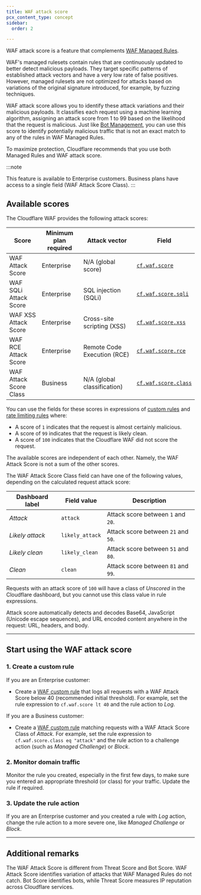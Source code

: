 ```yaml
---
title: WAF attack score
pcx_content_type: concept
sidebar:
  order: 2

---
```



WAF attack score is a feature that complements [WAF Managed Rules](/waf/managed-rules/).

WAF's managed rulesets contain rules that are continuously updated to better detect malicious payloads. They target specific patterns of established attack vectors and have a very low rate of false positives. However, managed rulesets are not optimized for attacks based on variations of the original signature introduced, for example, by fuzzing techniques.

WAF attack score allows you to identify these attack variations and their malicious payloads. It classifies each request using a machine learning algorithm, assigning an attack score from 1 to 99 based on the likelihood that the request is malicious. Just like [Bot Management](/bots/plans/bm-subscription/), you can use this score to identify potentially malicious traffic that is not an exact match to any of the rules in WAF Managed Rules.

To maximize protection, Cloudflare recommends that you use both Managed Rules and WAF attack score.

:::note

This feature is available to Enterprise customers. Business plans have access to a single field (WAF Attack Score Class). 
:::

## Available scores

The Cloudflare WAF provides the following attack scores:



| Score                  | Minimum plan required | Attack vector               | Field                                                                                   |
| ---------------------- | --------------------- | --------------------------- | --------------------------------------------------------------------------------------- |
| WAF Attack Score       | Enterprise            | N/A (global score)          | [`cf.waf.score`](/ruleset-engine/rules-language/fields/#cf-waf-score)             |
| WAF SQLi Attack Score  | Enterprise            | SQL injection (SQLi)        | [`cf.waf.score.sqli`](/ruleset-engine/rules-language/fields/#cf-waf-score-sqli)   |
| WAF XSS Attack Score   | Enterprise            | Cross-site scripting (XSS)  | [`cf.waf.score.xss`](/ruleset-engine/rules-language/fields/#cf-waf-score-xss)     |
| WAF RCE Attack Score   | Enterprise            | Remote Code Execution (RCE) | [`cf.waf.score.rce`](/ruleset-engine/rules-language/fields/#cf-waf-score-rce)     |
| WAF Attack Score Class | Business              | N/A (global classification) | [`cf.waf.score.class`](/ruleset-engine/rules-language/fields/#cf-waf-score-class) |



You can use the fields for these scores in expressions of [custom rules](/waf/custom-rules/) and [rate limiting rules](/waf/rate-limiting-rules/) where:

* A score of `1` indicates that the request is almost certainly malicious.
* A score of `99` indicates that the request is likely clean.
* A score of `100` indicates that the Cloudflare WAF did not score the request.

The available scores are independent of each other. Namely, the WAF Attack Score is not a sum of the other scores.

The WAF Attack Score Class field can have one of the following values, depending on the calculated request attack score:

| Dashboard label | Field value     | Description                         |
| --------------- | --------------- | ----------------------------------- |
| *Attack*        | `attack`        | Attack score between `1` and `20`.  |
| *Likely attack* | `likely_attack` | Attack score between `21` and `50`. |
| *Likely clean*  | `likely_clean`  | Attack score between `51` and `80`. |
| *Clean*         | `clean`         | Attack score between `81` and `99`. |

Requests with an attack score of `100` will have a class of *Unscored* in the Cloudflare dashboard, but you cannot use this class value in rule expressions.

Attack score automatically detects and decodes Base64, JavaScript (Unicode escape sequences), and URL encoded content anywhere in the request: URL, headers, and body.

***

## Start using the WAF attack score

### 1. Create a custom rule

If you are an Enterprise customer:

* Create a [WAF custom rule](/waf/custom-rules/create-dashboard/) that logs all requests with a WAF Attack Score below 40 (recommended initial threshold). For example, set the rule expression to `cf.waf.score lt 40` and the rule action to *Log*.

If you are a Business customer:

* Create a [WAF custom rule](/waf/custom-rules/create-dashboard/) matching requests with a WAF Attack Score Class of *Attack*. For example, set the rule expression to `cf.waf.score.class eq "attack"` and the rule action to a challenge action (such as *Managed Challenge*) or *Block*.

### 2. Monitor domain traffic

Monitor the rule you created, especially in the first few days, to make sure you entered an appropriate threshold (or class) for your traffic. Update the rule if required.

### 3. Update the rule action

If you are an Enterprise customer and you created a rule with *Log* action, change the rule action to a more severe one, like *Managed Challenge* or *Block*.

***

## Additional remarks

The WAF Attack Score is different from <GlossaryTooltip term="threat score">Threat Score</GlossaryTooltip> and Bot Score. WAF Attack Score identifies variation of attacks that WAF Managed Rules do not catch. Bot Score identifies bots, while Threat Score measures IP reputation across Cloudflare services.
